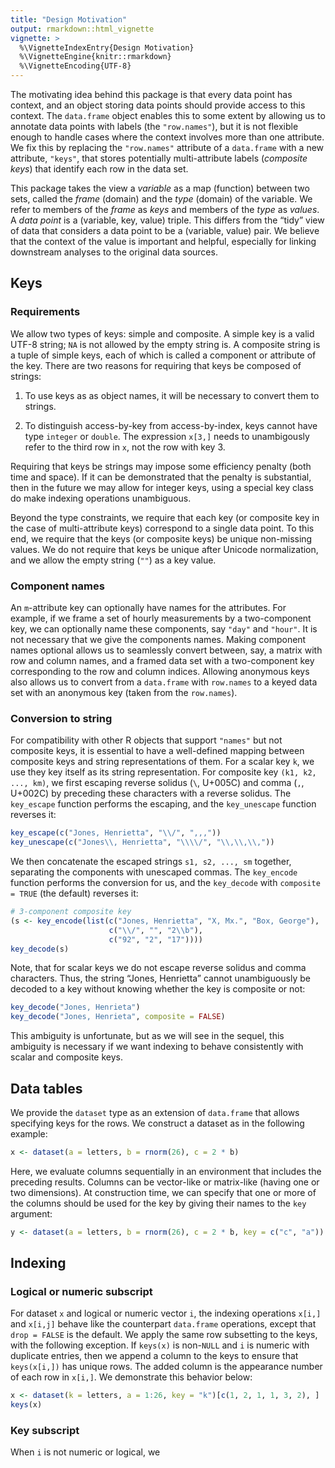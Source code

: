 ```yaml
---
title: "Design Motivation"
output: rmarkdown::html_vignette
vignette: >
  %\VignetteIndexEntry{Design Motivation}
  %\VignetteEngine{knitr::rmarkdown}
  %\VignetteEncoding{UTF-8}
---
```


The motivating idea behind this package is that every data point has context,
and an object storing data points should provide access to this context. The
`data.frame` object enables this to some extent by allowing us to annotate
data points with labels (the `"row.names"`), but it is not flexible
enough to handle cases where the context involves more than one attribute. We
fix this by replacing the `"row.names"` attribute of a `data.frame` with a new
attribute, `"keys"`, that stores potentially multi-attribute labels
(*composite keys*) that identify each row in the data set.


This package takes the view a *variable* as a map (function) between two sets,
called the *frame* (domain) and the *type* (domain) of the variable. We refer
to members of the *frame* as *keys* and members of the *type* as *values*. A
*data point* is a (variable, key, value) triple. This differs from the "tidy"
view of data that considers a data point to be a (variable, value) pair. We
believe that the context of the value is important and helpful, especially for
linking downstream analyses to the original data sources.


## Keys

### Requirements

We allow two types of keys: simple and composite. A simple key is a
valid UTF-8 string; `NA` is not allowed by the empty string is. A composite
string is a tuple of simple keys, each of which is called a component or
attribute of the key. There are two reasons for requiring that keys be
composed of strings:

 1. To use keys as as object names, it will be necessary to convert them to
    strings.

 2. To distinguish access-by-key from access-by-index, keys cannot have type
    `integer` or `double`. The expression `x[3,]` needs to unambigously
    refer to the third row in `x`, not the row with key 3.

Requiring that keys be strings may impose some efficiency penalty (both time
and space). If it can be demonstrated that the penalty is substantial, then in
the future we may allow for integer keys, using a special key class do make
indexing operations unambiguous.


Beyond the type constraints, we require that each key (or composite key in the
case of multi-attribute keys) correspond to a single data point. To this end,
we require that the keys (or composite keys) be unique non-missing values.  We
do not require that keys be unique after Unicode normalization, and we allow
the empty string (`""`) as a key value.


### Component names

An `m`-attribute key can optionally have names for the attributes. For
example, if we frame a set of hourly measurements by a two-component key,
we can optionally name these components, say `"day"` and `"hour"`. It is not
necessary that we give the components names. Making component names optional
allows us to seamlessly convert between, say, a matrix with row and column
names, and a framed data set with a two-component key corresponding to the row
and column indices. Allowing anonymous keys also allows us to convert
from a `data.frame` with `row.names` to a keyed data set with an anonymous
key (taken from the `row.names`).


### Conversion to string

For compatibility with other R objects that support `"names"`
but not composite keys, it is essential to have a well-defined mapping between
composite keys and string representations of them. For a scalar key `k`, we
use they key itself as its string representation. For composite key
`(k1, k2, ..., km)`, we first escaping reverse solidus (`\`, U+005C) and
comma (`,`, U+002C) by preceding these characters with a reverse solidus.
The `key_escape` function performs the escaping, and the `key_unescape`
function reverses it:

```r
key_escape(c("Jones, Henrietta", "\\/", ",,,"))
key_unescape(c("Jones\\, Henrietta", "\\\\/", "\\,\\,\\,"))
```

We then concatenate the escaped strings `s1, s2, ..., sm` together, separating
the components with unescaped commas. The `key_encode` function performs the
conversion for us, and the `key_decode` with `composite = TRUE`  (the default)
reverses it:

```r
# 3-component composite key
(s <- key_encode(list(c("Jones, Henrietta", "X, Mx.", "Box, George"),
                      c("\\/", "", "2\\b"),
                      c("92", "2", "17"))))
key_decode(s)
```

Note, that for scalar keys we do not escape reverse solidus and
comma characters. Thus, the string "Jones, Henrietta" cannot unambiguously
be decoded to a key without knowing whether the key is composite or not:

```r
key_decode("Jones, Henrieta")
key_decode("Jones, Henrieta", composite = FALSE)
```

This ambiguity is unfortunate, but as we will see in the sequel, this
ambiguity is necessary if we want indexing to behave consistently with scalar
and composite keys.


## Data tables

We provide the `dataset` type as an extension of `data.frame` that allows
specifying keys for the rows. We construct a dataset as in the following
example:

```r
x <- dataset(a = letters, b = rnorm(26), c = 2 * b)
```

Here, we evaluate columns sequentially in an environment that includes the
preceding results. Columns can be vector-like or matrix-like (having one or
two dimensions). At construction time, we can specify that one or more of the
columns should be used for the key by giving their names to the `key`
argument:

```r
y <- dataset(a = letters, b = rnorm(26), c = 2 * b, key = c("c", "a"))
```




## Indexing

### Logical or numeric subscript

For dataset `x` and logical or numeric vector `i`, the indexing operations
`x[i,]` and `x[i,j]` behave like the counterpart `data.frame` operations,
except that `drop = FALSE` is the default. We apply the same row subsetting to
the keys, with the following exception. If `keys(x)` is non-`NULL` and `i` is
numeric with duplicate entries, then we append a column to the keys to ensure
that `keys(x[i,])` has unique rows. The added column is the appearance number
of each row in `x[i,]`. We demonstrate this behavior below:

```r
x <- dataset(k = letters, a = 1:26, key = "k")[c(1, 2, 1, 1, 3, 2), ]
keys(x)
```

### Key subscript

When `i` is not numeric or logical, we 
